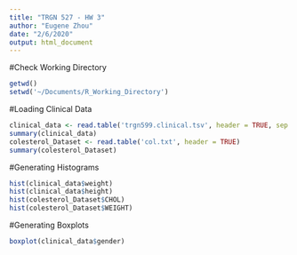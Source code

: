 ```yaml
---
title: "TRGN 527 - HW 3"
author: "Eugene Zhou"
date: "2/6/2020"
output: html_document
---
```


#Check Working Directory
```r
getwd()
setwd('~/Documents/R_Working_Directory')
```
#Loading Clinical Data
```r
clinical_data <- read.table('trgn599.clinical.tsv', header = TRUE, sep = '\t')
summary(clinical_data)
colesterol_Dataset <- read.table('col.txt', header = TRUE)
summary(colesterol_Dataset)
```

#Generating Histograms
```r
hist(clinical_data$weight)
hist(clinical_data$height)
hist(colesterol_Dataset$CHOL)
hist(colesterol_Dataset$WEIGHT)
```

#Generating Boxplots
```r
boxplot(clinical_data$gender)
```
